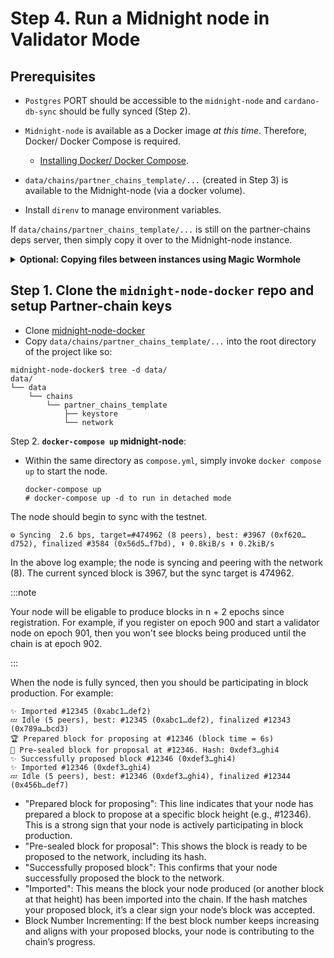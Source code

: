 ---
---

# Step 4. Run a Midnight node in Validator Mode

## Prerequisites

- `Postgres` PORT should be accessible to the `midnight-node` and `cardano-db-sync` should be fully synced (Step 2).

- `Midnight-node` is available as a Docker image *at this time*. Therefore, Docker/ Docker Compose is required.
    - [Installing Docker/ Docker Compose](https://docs.docker.com/compose/install/).

- `data/chains/partner_chains_template/...` (created in Step 3) is available to the Midnight-node (via a docker volume).
- Install `direnv` to manage environment variables.

If `data/chains/partner_chains_template/...` is still on the partner-chains deps server, then simply copy it over to the Midnight-node instance.

<details>
<summary><b>Optional: Copying files between instances using Magic Wormhole</b></summary>

Install
```shell
sudo apt install magic-wormhole # install magic wormhole on each instance.

wormhole send data/ # returns a receive command to copy and paste on the other instance

# on the intended midnight-node copy the receive command

wormhole receive <secret words>

# verify the directory and contents were copied over
sudo apt install tree
tree data/
```
</details>

## Step 1. Clone the `midnight-node-docker` repo and setup Partner-chain keys

- Clone [midnight-node-docker](https://github.com/midnightntwrk/midnight-node-docker)
- Copy `data/chains/partner_chains_template/...` into the root directory of the project like so:

```shell
midnight-node-docker$ tree -d data/
data/
└── data
    └── chains
        └── partner_chains_template
            ├── keystore
            └── network
```

Step 2.  **`docker-compose up` midnight-node**:

- Within the same directory as `compose.yml`, simply invoke `docker compose up` to start the node.

    ```shell
    docker-compose up
    # docker-compose up -d to run in detached mode
    ```

The node should begin to sync with the testnet.

```shell
⚙️ Syncing  2.6 bps, target=#474962 (8 peers), best: #3967 (0xf620…d752), finalized #3584 (0x56d5…f7bd), ⬇ 0.8kiB/s ⬆ 0.2kiB/s
```

In the above log example; the node is syncing and peering with the network (8). The current synced block is 3967, but the sync target is 474962.

:::note

Your node will be eligable to produce blocks in n + 2 epochs since registration. For example, if you register on epoch 900 and start a validator node on epoch 901, then you won't see blocks being produced until the chain is at epoch 902.

:::

When the node is fully synced, then you should be participating in block production. For example:

```shell
✨ Imported #12345 (0xabc1…def2)
💤 Idle (5 peers), best: #12345 (0xabc1…def2), finalized #12343 (0x789a…bcd3)
🏆 Prepared block for proposing at #12346 (block time = 6s)
🔖 Pre-sealed block for proposal at #12346. Hash: 0xdef3…ghi4
✨ Successfully proposed block #12346 (0xdef3…ghi4)
✨ Imported #12346 (0xdef3…ghi4)
💤 Idle (5 peers), best: #12346 (0xdef3…ghi4), finalized #12344 (0x456b…def7)
```

- "Prepared block for proposing": This line indicates that your node has prepared a block to propose at a specific block height (e.g., #12346). This is a strong sign that your node is actively participating in block production.
- "Pre-sealed block for proposal": This shows the block is ready to be proposed to the network, including its hash.
- "Successfully proposed block": This confirms that your node successfully proposed the block to the network.
- "Imported": This means the block your node produced (or another block at that height) has been imported into the chain. If the hash matches your proposed block, it’s a clear sign your node’s block was accepted.
- Block Number Incrementing: If the best block number keeps increasing and aligns with your proposed blocks, your node is contributing to the chain’s progress.
